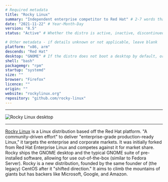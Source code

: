 ```yaml
---
# Required metadata
title: "Rocky Linux"
summary: "Independent enterprise competitor to Red Hat" # 2-7 words that sum up the distribution
date: "2021-11-22" # Year-Month-Day
version: "8.5"
status: "Active" # Whether the distro is active, inactive, discontinued (still supported), or legacy (not supported)

# Other metadata - if details unknown or not applicable, leave blank
platform: "x86, arm"
descends: "Red Hat"
desktop: "GNOME" # If the distro does not boot a desktop by default, or doesn't ship one, leave 'desktop' blank
shell: "bash"
packagemgr: "rpm"
startup: "systemd"
size: ""
browser: "Firefox"
licence: ""
origin: ""
website: "rockylinux.org"
repository: "github.com/rocky-linux"
---
```


---

<Image
  src="/images/rocky.png"
  alt="Rocky Linux desktop"
  width={250}
  height={400}
/>

---

[Rocky Linux](https://rockylinux.org) is a Linux distribution based off the Red Hat platform. "A community-driven effort" to deliver "enterprise-grade production-ready Linux," it targets the enterprise and corporate markets. It was initially forked from Red Hat Enterprise Linux and competes against it for market share. Rocky ships the GNOME desktop and the typical GNOME suite of pre-installed software, allowing for use out-of-the-box (similar to Fedora Server). Rocky is a new distribution, founded by the same founder of (the legacy) CentOS after it "shifted direction." It aims to climb the mountains of giants but has backers like Microsoft, Google, and Amazon.
